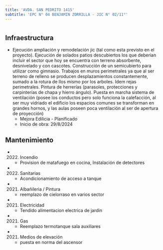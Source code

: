 ```yaml
---
title: 'AVDA. SAN PEDRITO 1415'
subtitle: 'EPC N° 04 BENJAMIN ZORRILLA - JIC N° 02/11°'
---
```


#
## Infraestructura

* Ejecución ampliación y remodelación jic (tal como esta previsto en el proyecto). Ejecución de solados patios descubiertos los que deberían incluir el sector que hoy se encuentra con terreno absorbente, desnivelado y con cascotes. Construcción de un semicubierto para utilizar como gimnasio. Trabajos en muros perimetrales ya que al ser terreno de relleno se producen desplazamientos constantemente, sumado a la rotura de llos mismo por los arboles. Idem rejas perimetrales. Pintura de herrerías (parasoles, protecciones y carpinterías de chapa y hierro ángulo). Puesta en marcha sistema de ventilación (posee los conductos pero solo funciona la calefacción, al ser muy vidriado el edificio los espacios comunes se transforman en grandes hornos, y las aulas poseen poca ventilación al ser de apertura de proyección) 
    + Mejora Edilicia - Planificado 
    + Inicio de obra: 29/8/2024 






## Mantenimiento

*  (2022) Incendio 
    + Provision de matafuego en cocina, Instalación de detectores

*  (2022) Sanitarias 
    + Acondicionamiento de acceso a tanque

*  (2021) Albañileria / Pintura 
    + reemplazo de cielorraso en varios sector

*  (2021) Electricidad 
    + Tendido alimentacion electrica de jardin

*  (2021) Gas 
    + Reemplazo termotanque sala auxiliares

*  (2021) Medios de elevación 
    + puesta en norma del ascensor



